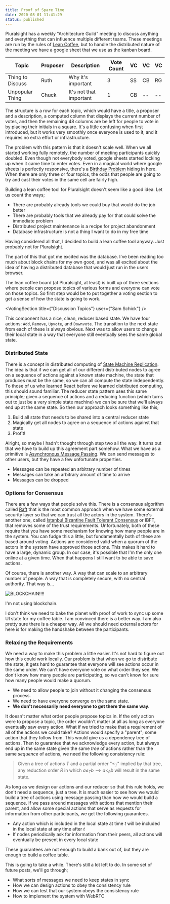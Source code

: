 ```yaml
---
title: Proof of Spare Time
date: 2020-08-01 11:41:29
status: published
---
```



Pluralsight has a weekly "Architecture Guild" meeting to discuss anything and everything that can influence multiple different teams. These meetings are run by the rules of [Lean Coffee](http://leancoffee.org/), but to handle the distributed nature of the meeting we have a google sheet that we use as the kanban board.

| Topic            | Proposer | Description             | Vote Count | VC  | VC  | VC  |
| ---------------- | -------- | ----------------------- | ---------- | --- | --- | --- |
| Thing to Discuss | Ruth     | Why it's important      | 3          | SS  | CB  | RG  |
| Unpopular Thing  | Chuck    | It's not that important | 1          | CB  | --  | --  |

The structure is a row for each topic, which would have a title, a proposer and a description, a computed column that displays the current number of votes, and then the remaining 48 columns are be left for people to vote in by placing their initials in a square. It's a little confusing when first introduced, but it works very smoothly once everyone is used to it, and it requires no extra effort or infrastructure.

The problem with this pattern is that it doesn't scale well. When we all started working fully remotely, the number of meeting participants quickly doubled. Even though not everybody voted, google sheets started locking up when it came time to enter votes. Even in a magical world where google sheets is perfectly responsive, there's a [Birthday Problem](https://en.wikipedia.org/wiki/Birthday_problem) hiding in here. When there are only three or four topics, the odds that people are going to try and cast their votes in the same cell are fairly high.

Building a lean coffee tool for Pluralsight doesn't seem like a good idea. Let us count the ways;

- There are probably already tools we could buy that would do the job better
- There are probably tools that we already pay for that could solve the immediate problem
- Distributed project maintenance is a recipe for project abandonment
- Database infrastructure is not a thing I want to do in my free time

Having considered all that, I decided to build a lean coffee tool anyway. Just probably not for Pluralsight.

The part of this that got me excited was the database. I've been reading too much about block chains for my own good, and was all excited about the idea of having a distributed database that would just run in the users browser.

The lean coffee board (at Pluralsight, at least) is built up of three sections where people can propose topics of various forms and everyone can vote on those topics. So first step would be to put together a voting section to get a sense of how the state is going to work.

<VotingSection title={"Discussion Topics"} user={"Sam Schick"} />

This component has a nice, clean, reducer based state. We have four actions: `Add`, `Remove`, `Upvote`, and `Downvote`. The transition to the next state from each of these is always obvious. Next was to allow users to change their local state in a way that everyone still eventually sees the same global state.

### Distributed State

There is a concept in distributed computing of [State Machine Replication](https://en.wikipedia.org/wiki/State_machine_replication). The idea is that if we can get all of our different distributed nodes to agree on a sequence of actions against a known state machine, the state that produces must be the same, so we can all compute the state independently. To those of us who learned React before we learned distributed computing, this should sound familiar. The reducer state pattern uses this same principle; given a sequence of actions and a reducing function (which turns out to just be a very simple state machine) we can be sure that we'll always end up at the same state. So then our approach looks something like this;

1. Build all state that needs to be shared into a central reducer state
2. Magically get all nodes to agree on a sequence of actions against that state
3. Profit!

Alright, so maybe I hadn't thought through step two all the way. It turns out that we have to build up this agreement part somehow. What we have as a primitive is [Asynchronous Message Passing](https://en.wikipedia.org/wiki/Message_passing). We can send messages to other users, but they have a few unfortunate properties.

- Messages can be repeated an arbitrary number of times
- Messages can take an arbitrary amount of time to arrive
- Messages can be dropped

### Options for Consensus

There are a few ways that people solve this. There is a consensus algorithm called [Raft](http://thesecretlivesofdata.com/raft/) that is the most common approach when we have some external security layer so that we can trust all the actors in the system. There's another one, called [Istanbul Bizantine Fault Tolerant Consensus](https://docs.goquorum.com/en/latest/Consensus/ibft/ibft/) or IBFT, that removes some of the trust requirements. Unfortunately, both of these require that you have some mechanism for knowing how many people are in the system. You can fudge this a little, but fundamentally both of these are based around voting. Actions are considered valid when a quorum of the actors in the system have approved those actions. This makes it hard to have a large, dynamic group. In our case, it's possible that I'm the only one online at a given time. When that happens I still want to be able to save actions.

Of course, there is another way. A way that can scale to an arbitrary number of people. A way that is completely secure, with no central authority. That way is...

![BLOCKCHAIN!!!!](../images/blockchain.jpg)

I'm not using blockchain.

I don't think we need to bake the planet with proof of work to sync up some UI state for my coffee table. I am convinced there is a better way. I am also pretty sure there is a cheaper way. All we should need external actors for here is for making the handshake between the participants.

### Relaxing the Requirements

We need a way to make this problem a little easier. It's not hard to figure out how this could work locally. Our problem is that when we go to distribute the state, it gets hard to guarantee that everyone will see actions occur in the same order. We can't have everyone vote on what order they see. We don't know how many people are participating, so we can't know for sure how many people would make a quorum.

- We need to allow people to join without it changing the consensus process.
- We need to have everyone converge on the same state.
- **We don't necessarily need everyone to get there the same way.**

It doesn't matter what order people propose topics in. If the only action were to propose a topic, the order wouldn't matter at all as long as everyone eventually saw every action. What if we tried to make that a requirement of all of the actions we could take? Actions would specify a "parent"; some action that they follow from. This would give us a dependency tree of actions. Then to guarantee that we acknowledge every action, but always end up in the same state given the same _tree_ of actions rather than the same _sequence_ of actions, we need the following consistency rule:

> Given a tree of actions $T$ and a partial order "$\leq_T$" implied by that tree, any reduction order $R$ in which $a \leq_T b \implies a <_R b$ will result in the same state.

As long as we design our actions and our reducer so that this rule holds, we don't need a sequence, just a tree. It is much easier to see how we would build a tree of actions using message passing than how we would build a sequence. If we pass around messages with actions that mention their parent, and allow some special actions that serve as requests for information from other participants, we get the following guarantees.

- Any action which is included in the local state at time $t$ will be included in the local state at any time after $t$
- If nodes periodically ask for information from their peers, all actions will eventually be present in every local state

These guarantees are not enough to build a bank out of, but they are enough to build a coffee table.

This is going to take a while. There's still a lot left to do. In some set of future posts, we'll go through;

- What sorts of messages we need to keep states in sync
- How we can design actions to obey the consistency rule
- How we can test that our system obeys the consistency rule
- How to implement the system with WebRTC
